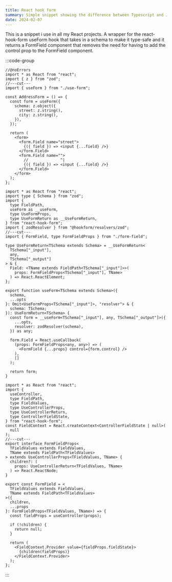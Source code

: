 ```yaml
---
title: React hook form
summary: Simple snippet showing the difference between Typescript and Javascript
date: 2024-02-07
---
```


This is a snippet i use in all my React projects. A wrapper for the react-hook-form useForm hook that takes in a schema to make it type-safe and it returns a FormField component that removes the need for having to add the control prop to the FormField component.

:::code-group

```tsx [address-form] filename="address-form.tsx"
//@noErrors
import * as React from "react";
import { z } from "zod";
//---cut---
import { useForm } from "./use-form";

const AddressForm = () => {
  const form = useForm({
    schema: z.object({
      street: z.string(),
      city: z.string(),
    }),
  });

  return (
    <form>
      <form.Field name="street">
        {({ field }) => <input {...field} />}
      </form.Field>
      <form.Field name="">
        //              ^|
        {({ field }) => <input {...field} />}
      </form.Field>
    </form>
  );
};
```

```tsx [use-form] filename="use-form.tsx"
import * as React from "react";
import type { Schema } from "zod";
import {
  type FieldPath,
  useForm as __useForm,
  type UseFormProps,
  type UseFormReturn as __UseFormReturn,
} from "react-hook-form";
import { zodResolver } from "@hookform/resolvers/zod";
//---cut---
import { FormField, type FormFieldProps } from "./form-field";

type UseFormReturn<TSchema extends Schema> = __UseFormReturn<
  TSchema["_input"],
  any,
  TSchema["_output"]
> & {
  Field: <TName extends FieldPath<TSchema["_input"]>>(
    props: FormFieldProps<TSchema["_input"], TName>
  ) => React.ReactElement;
};

export function useForm<TSchema extends Schema>({
  schema,
  ...opts
}: Omit<UseFormProps<TSchema["_input"]>, "resolver"> & {
  schema: TSchema;
}): UseFormReturn<TSchema> {
  const form = __useForm<TSchema["_input"], any, TSchema["_output"]>({
    ...opts,
    resolver: zodResolver(schema),
  }) as any;

  form.Field = React.useCallback(
    (props: FormFieldProps<any, any>) => (
      <FormField {...props} control={form.control} />
    ),
    []
  );

  return form;
}
```

```tsx [form-field] filename="form-field.tsx"
import * as React from "react";
import {
  useController,
  type FieldPath,
  type FieldValues,
  type UseControllerProps,
  type UseControllerReturn,
  type ControllerFieldState,
} from "react-hook-form";
const FieldContext = React.createContext<ControllerFieldState | null>(
  null
);
//---cut---
export interface FormFieldProps<
  TFieldValues extends FieldValues,
  TName extends FieldPath<TFieldValues>
> extends UseControllerProps<TFieldValues, TName> {
  children?: (
    props: UseControllerReturn<TFieldValues, TName>
  ) => React.ReactNode;
}

export const FormField = <
  TFieldValues extends FieldValues,
  TName extends FieldPath<TFieldValues>
>({
  children,
  ...props
}: FormFieldProps<TFieldValues, TName>) => {
  const fieldProps = useController(props);

  if (!children) {
    return null;
  }

  return (
    <FieldContext.Provider value={fieldProps.fieldState}>
      {children(fieldProps)}
    </FieldContext.Provider>
  );
};
```

:::
